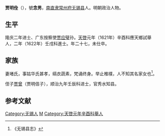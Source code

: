 '''贾明佺'''（{{bd|1596年||1622年||}}），號'''念男'''，[[南直隶|南直隶]][[常州府|常州府]][[无锡县|无锡县]]人。明朝政治人物。

==生平==
隆庆二年进士、广东按察使[[贾应璧|贾应璧]]孙。[[天啓|天啓]]元年（1621年）辛酉科應天鄉試舉人，二年（1622年）壬戌科進士。年二十七，未仕卒。

== 家族 ==
妻堵氏，事姑华氏甚孝，缟衣蔬素，梵诵终身。举止椎樸，人不知其名家女也<ref>《无锡县志》</ref>。

侄子[[贾曾|贾曾]]（贾明佶子），顺治九年壬辰科进士，官秀水知县。

==参考文献==
{{reflist}}

{{天啓二年壬戌科殿試金榜}}

{{Authority control}}

{{DEFAULTSORT:}}
[[Category:无锡人|Category:无锡人]]
[[Category:贾姓|M]]
[[Category:天啓元年辛酉科舉人|Category:天啓元年辛酉科舉人]]


{{明朝官员小作品}}